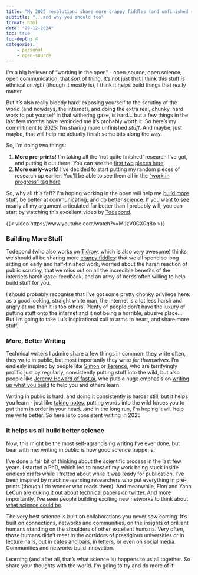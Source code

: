 ```yaml
---
title: "My 2025 resolution: share more crappy fiddles (and unfinished research)"
subtitle: "...and why you should too"
format: html
date: "29-12-2024"
toc: true
toc-depth: 4
categories: 
    - personal
    - open-source  
---
```


I'm a big believer of "working in the open" - open-source, open science, open communication, that sort of thing. It's not just that I think this stuff is ethnical or *right* (though it mostly is), I think it helps build things that really matter.

But it's also really bloody hard: exposing yourself to the scrutiny of the world (and nowdays, the internet), and doing the extra real, chunky, hard work to put yourself in that withering gaze, is hard... but a few things in the last few months have reminded me it's probably worth it. So here's my commitment to 2025: I'm sharing more unfinished *stuff*. And maybe, just maybe, that will help me actually finish some bits along the way. 

::: {.callout-tip title="So what am i sharing?"}

So, I'm doing two things:

1. **More pre-prints!** I'm taking all the 'not quite finished' research I've got, and putting it out there.  You can see the [first two](https://www.crimrxiv.com/pub/x9x1p7vk/) [pieces here](https://www.crimrxiv.com/pub/4v3ftiya/)
2. **More early-work!** I've decided to start putting my random pieces of research up earlier.  You'll be able to see them all in the ["work in progress" tag here](https://andreasthinks.me/#category=work-in-progress)
:::

So, why all this faff? I'm hoping working in the open will help me [build more stuff](#building-more-stuff), be [better at communicating](#more-better-writing), and [do better science](#it-helps-us-all-build-better-science). If you want to see nearly all my argument articulated far better than I probably will, you can start by watching this excellent video by [Todepond](https://www.todepond.com/).

{{< video https://www.youtube.com/watch?v=MJzV0CX0q8o >}}

### Building More Stuff

Todepond (who also works on [Tldraw](https://tldraw.dev/), which is also very awesome) thinks we should all be sharing more [crappy fiddles](https://www.todepond.com/wikiblogarden/scrappy-fiddles/sharing/normalising/live/): that we all spend so long sitting on early and half-finished work, worried about the harsh reaction of public scrutiny, that we miss out on all the incredible benefits of the internets harsh gaze: feedback, and an army of nerds often willing to help build stuff for you.

I should probably recognise that I've got some pretty chonky privilege here: as a good looking, straight white man, the internet is a lot less harsh and angry at me than it is too others. Plenty of people don't have the luxury of putting stuff onto the internet and it not being a horrible, abusive place... But I'm going to take Lu's inspirational call to arms to heart, and share more stuff.

### More, Better Writing
Technical writers I admire share a few things in common: they write often, they write in public, but most importantly they write *for themselves*. I'm endlesly inspired by people like [Simon](https://simonwillison.net/) or [Terence](https://shkspr.mobi/blog/), who are terrifyingly prolific just by regularly, consistently putting stuff into the wild, but also people like [Jeremy Howard of fast.ai](https://www.fast.ai/), who puts a huge emphasis on [writing up what you build](https://nbdev.fast.ai/) to help you and others learn. 

Writing in public is hard, and doing it consistently is harder still, but it helps you learn - just like [taking notes](https://www.soenkeahrens.de/en/takesmartnotes), putting words into the wild forces you to put them in order in your head...and in the long run, I'm hoping it will help me write better.  So here is to consistent writing in 2025. 

### It helps us all build better science
Now, this might be the most self-agrandising writing I've ever done, but bear with me: writing in public is how good science happens. 

I've done a fair bit of thinking about the scientific process in the last few years. I started a PhD, which led to most of my work being stuck inside endless drafts while I fretted about while it was ready for publication. I've been inspired by machine learning researchers who put everything in pre-prints (though I do wonder who reads them). And meanwhile, Elon and Yann LeCun are [duking it out about technical papers on twitter](https://venturebeat.com/ai/elon-musk-and-yann-lecuns-social-media-feud-highlights-key-differences-in-approach-to-ai-research-and-hype/). And more importantly, I've seen people building exciting new networks to think about [what science could be](https://lu.ma/londonsciencefutures).

The very best science is built on collaborations you never saw coming. It's built on connections, networks and communities, on the insights of brilliant humans standing on the shoulders of other excellent humans. Very often, those humans didn't meet in the corridors of prestigious universities or in lecture halls, but 
in [cafes and bars](https://en.wikipedia.org/wiki/The_Eagle,_Cambridge), [in letters](https://www.darwinproject.ac.uk/), or even on social media. Communities and networks build innovation.

Learning (and after all, that's what science is) happens to us all together. So share your thoughts with the world. I'm going to try and do more of it!

